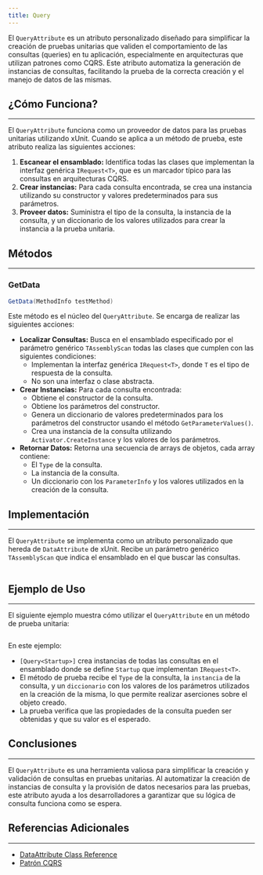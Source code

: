 ```yaml
---
title: Query
---
```



El `QueryAttribute` es un atributo personalizado diseñado para simplificar la creación de pruebas unitarias que validen el comportamiento de las consultas (queries) en tu aplicación, especialmente en arquitecturas que utilizan patrones como CQRS. Este atributo automatiza la generación de instancias de consultas, facilitando la prueba de la correcta creación y el manejo de datos de las mismas.

## ¿Cómo Funciona?
---

El `QueryAttribute` funciona como un proveedor de datos para las pruebas unitarias utilizando xUnit. Cuando se aplica a un método de prueba, este atributo realiza las siguientes acciones:

1. **Escanear el ensamblado:** Identifica todas las clases que implementan la interfaz genérica `IRequest<T>`, que es un marcador típico para las consultas en arquitecturas CQRS.
2. **Crear instancias:** Para cada consulta encontrada, se crea una instancia utilizando su constructor y valores predeterminados para sus parámetros.
3. **Proveer datos:** Suministra el tipo de la consulta, la instancia de la consulta, y un diccionario de los valores utilizados para crear la instancia a la prueba unitaria.

## Métodos
---

### GetData

```csharp
GetData(MethodInfo testMethod)
```


Este método es el núcleo del `QueryAttribute`. Se encarga de realizar las siguientes acciones:

- **Localizar Consultas:** Busca en el ensamblado especificado por el parámetro genérico `TAssemblyScan` todas las clases que cumplen con las siguientes condiciones:
  - Implementan la interfaz genérica `IRequest<T>`, donde `T` es el tipo de respuesta de la consulta.
  - No son una interfaz o clase abstracta.
- **Crear Instancias:** Para cada consulta encontrada:
  - Obtiene el constructor de la consulta.
  - Obtiene los parámetros del constructor.
  - Genera un diccionario de valores predeterminados para los parámetros del constructor usando el método `GetParameterValues()`.
   - Crea una instancia de la consulta utilizando `Activator.CreateInstance` y los valores de los parámetros.
- **Retornar Datos:** Retorna una secuencia de arrays de objetos, cada array contiene:
    - El `Type` de la consulta.
    - La instancia de la consulta.
    - Un diccionario con los `ParameterInfo` y los valores utilizados en la creación de la consulta.

## Implementación
---

El `QueryAttribute` se implementa como un atributo personalizado que hereda de `DataAttribute` de xUnit. Recibe un parámetro genérico `TAssemblyScan` que indica el ensamblado en el que buscar las consultas.

```csharp url="packages/CodeDesignPlus.Net.xUnit.Microservice/src/CodeDesignPlus.Net.xUnit.Microservice/Attributes/QueryAttribute.cs"
```

## Ejemplo de Uso
---

El siguiente ejemplo muestra cómo utilizar el `QueryAttribute` en un método de prueba unitaria:

```csharp url="packages/CodeDesignPlus.Net.xUnit.Microservice/tests/CodeDesignPlus.Net.xUnit.Microservice.Test/Validations/QueryTests.cs"
```

En este ejemplo:

- `[Query<Startup>]` crea instancias de todas las consultas en el ensamblado donde se define `Startup` que implementan `IRequest<T>`.
- El método de prueba recibe el `Type` de la consulta, la `instancia` de la consulta, y un `diccionario` con los valores de los parámetros utilizados en la creación de la misma, lo que permite realizar aserciones sobre el objeto creado.
- La prueba verifica que las propiedades de la consulta pueden ser obtenidas y que su valor es el esperado.

## Conclusiones
---

El `QueryAttribute` es una herramienta valiosa para simplificar la creación y validación de consultas en pruebas unitarias. Al automatizar la creación de instancias de consulta y la provisión de datos necesarios para las pruebas, este atributo ayuda a los desarrolladores a garantizar que su lógica de consulta funciona como se espera.

## Referencias Adicionales
---

- [DataAttribute Class Reference](https://csharp-tokyo.github.io/xUnit-Hands-on/class_xunit_1_1_sdk_1_1_data_attribute.html)
- [Patrón CQRS](https://martinfowler.com/bliki/CQRS.html)